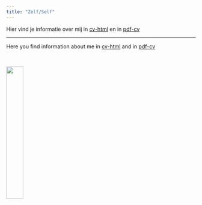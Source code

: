 ```yaml
---
title: "Zelf/Self"
---
```


Hier vind je informatie over mij in [cv-html](https://cvharrie.netlify.app/) en in [pdf-cv](resume_harrie.pdf)

------------------------------------------------------------------------

Here you find information about me in [cv-html](https://cvharrie.netlify.app/) and in [pdf-cv](resume_harrie.pdf)

<br>

![](Screenshot.png){width="30%"}
